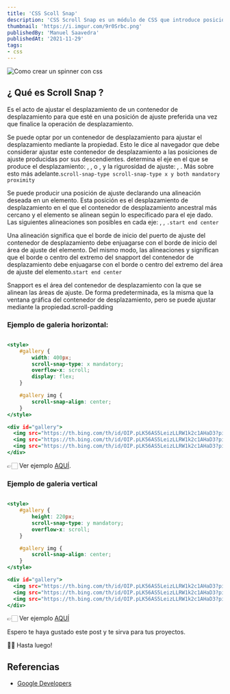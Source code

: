 ---
title: 'CSS Scoll Snap'
description: 'CSS Scroll Snap es un módulo de CSS que introduce posiciones de ajuste de desplazamiento, que imponen las posiciones de desplazamiento en las que puede terminar la ventana de desplazamiento de un contenedor de desplazamiento después de que se haya completado una operación de desplazamiento'
thumbnail: 'https://i.imgur.com/9r0Srbc.png'
publishedBy: 'Manuel Saavedra'
publishedAt: '2021-11-29'
tags: 
- css
---

<img
    className="img-responsive featured"
    alt="Como crear un spinner con css"
    src="https://i.imgur.com/9r0Srbc.png"
/>

## ¿ Qué es Scroll Snap ?

Es el acto de ajustar el desplazamiento de un contenedor de desplazamiento para que esté en una posición de ajuste preferida una vez que finalice la operación de desplazamiento.

Se puede optar por un contenedor de desplazamiento para ajustar el desplazamiento mediante la propiedad. Esto le dice al navegador que debe considerar ajustar este contenedor de desplazamiento a las posiciones de ajuste producidas por sus descendientes. determina el eje en el que se produce el desplazamiento: , , o , y la rigurosidad de ajuste: , . Más sobre esto más adelante.`scroll-snap-type scroll-snap-type x y both mandatory proximity`

Se puede producir una posición de ajuste declarando una alineación deseada en un elemento. Esta posición es el desplazamiento de desplazamiento en el que el contenedor de desplazamiento ancestral más cercano y el elemento se alinean según lo especificado para el eje dado. Las siguientes alineaciones son posibles en cada eje: , , `.start end center`

Una alineación significa que el borde de inicio del puerto de ajuste del contenedor de desplazamiento debe enjuagarse con el borde de inicio del área de ajuste del elemento. Del mismo modo, las alineaciones y significan que el borde o centro del extremo del snapport del contenedor de desplazamiento debe enjuagarse con el borde o centro del extremo del área de ajuste del elemento.`start end center`

Snapport es el área del contenedor de desplazamiento con la que se alinean las áreas de ajuste. De forma predeterminada, es la misma que la ventana gráfica del contenedor de desplazamiento, pero se puede ajustar mediante la propiedad.scroll-padding

### Ejemplo de galeria horizontal:

```html:/index.html

<style>
	#gallery {
		width: 400px;
		scroll-snap-type: x mandatory;
		overflow-x: scroll;
		display: flex;
	}

	#gallery img {
		scroll-snap-align: center;
	}
</style>

<div id="gallery">
  <img src="https://th.bing.com/th/id/OIP.pLK56AS5LeizLLRW1k2c1AHaD3?pid=ImgDet&rs=1" width="400">
  <img src="https://th.bing.com/th/id/OIP.pLK56AS5LeizLLRW1k2c1AHaD3?pid=ImgDet&rs=1" width="400">
  <img src="https://th.bing.com/th/id/OIP.pLK56AS5LeizLLRW1k2c1AHaD3?pid=ImgDet&rs=1" width="400">
</div>

```
👉🏻 Ver ejemplo <a href="https://manshort.vercel.app/6m62no" target="_blank" rel="noreferrer">AQUÍ</a>.

### Ejemplo de galeria vertical

```html:/index.html

<style>
	#gallery {
		height: 220px;
		scroll-snap-type: y mandatory;
		overflow-x: scroll;
	}

	#gallery img {
		scroll-snap-align: center;
	}
</style>

<div id="gallery">
  <img src="https://th.bing.com/th/id/OIP.pLK56AS5LeizLLRW1k2c1AHaD3?pid=ImgDet&rs=1" width="400">
  <img src="https://th.bing.com/th/id/OIP.pLK56AS5LeizLLRW1k2c1AHaD3?pid=ImgDet&rs=1" width="400">
  <img src="https://th.bing.com/th/id/OIP.pLK56AS5LeizLLRW1k2c1AHaD3?pid=ImgDet&rs=1" width="400">
</div>

```

👉🏻 Ver ejemplo <a href="https://manshort.vercel.app/7hqcis" target="_blank" rel="noreferrer">AQUÍ</a>

Espero te haya gustado este post y te sirva para tus proyectos.

👋🏽 Hasta luego!

## Referencias

- [Google Developers](https://developers.google.com/web/updates/2018/07/css-scroll-snap)


